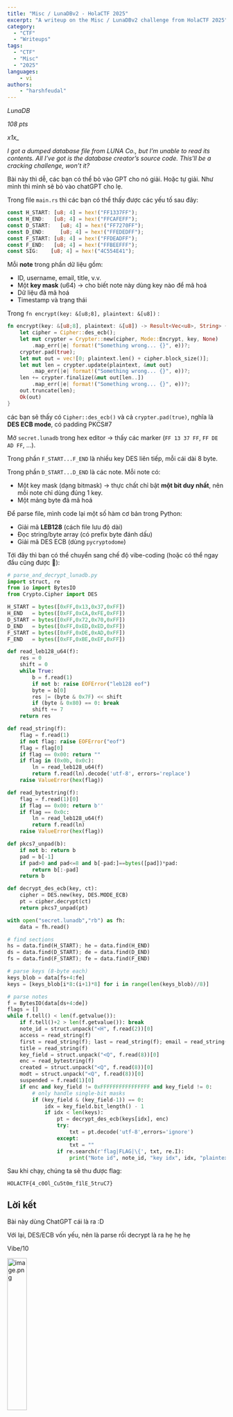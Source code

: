 ```yaml
---
title: "Misc / LunaDBv2 - HolaCTF 2025"
excerpt: "A writeup on the Misc / LunaDBv2 challenge from HolaCTF 2025"
category:
  - "CTF"
  - "Writeups"
tags:
  - "CTF"
  - "Misc"
  - "2025"
languages:
    - vi
authors:
    - "harshfeudal"
---
```


*LunaDB* 

*108 pts*

*x1x_* 

*I got a dumped database file from LUNA Co., but I’m unable to read its contents. All I’ve got is the database creator’s source code. This’ll be a cracking challenge, won’t it?*

Bài này thì dễ, các bạn có thể bỏ vào GPT cho nó giải. Hoặc tự giải. Như mình thì mình sẽ bỏ vào chatGPT cho lẹ.

Trong file `main.rs` thì các bạn có thể thấy được các yếu tố sau đây:

```rust
const H_START: [u8; 4] = hex!("FF1337FF");
const H_END:   [u8; 4] = hex!("FFCAFEFF");
const D_START:   [u8; 4] = hex!("FF7270FF");
const D_END:     [u8; 4] = hex!("FFEDEDFF");
const F_START: [u8; 4] = hex!("FFDEADFF");
const F_END:   [u8; 4] = hex!("FFBEEFFF");
const SIG:    [u8; 4] = hex!("4C554E41"); 
```

Mỗi **note** trong phần dữ liệu gồm:

- ID, username, email, title, v.v.
- Một **key mask** (u64) → cho biết note này dùng key nào để mã hoá
- Dữ liệu đã mã hoá
- Timestamp và trạng thái

Trong `fn encrypt(key: &[u8;8], plaintext: &[u8])` :

```rust
fn encrypt(key: &[u8;8], plaintext: &[u8]) -> Result<Vec<u8>, String> {
    let cipher = Cipher::des_ecb();
    let mut crypter = Crypter::new(cipher, Mode::Encrypt, key, None)
        .map_err(|e| format!("Something wrong... {}", e))?;
    crypter.pad(true);
    let mut out = vec![0; plaintext.len() + cipher.block_size()];
    let mut len = crypter.update(plaintext, &mut out)
        .map_err(|e| format!("Something wrong... {}", e))?;
    len += crypter.finalize(&mut out[len..])
        .map_err(|e| format!("Something wrong... {}", e))?;
    out.truncate(len);
    Ok(out)
}
```

các bạn sẽ thấy có `Cipher::des_ecb()` và cả `crypter.pad(true)`, nghĩa là **DES ECB mode**, có padding PKCS#7

Mở `secret.lunadb` trong hex editor → thấy các marker (`FF 13 37 FF`, `FF DE AD FF`, …).

Trong phần `F_START...F_END` là nhiều key DES liên tiếp, mỗi cái dài 8 byte.

Trong phần `D_START...D_END` là các note. Mỗi note có:

- Một key mask (dạng bitmask) → thực chất chỉ bật **một bit duy nhất**, nên mỗi note chỉ dùng đúng 1 key.
- Một mảng byte đã mã hoá

Để parse file, mình code lại một số hàm cơ bản trong Python:

- Giải mã **LEB128** (cách file lưu độ dài)
- Đọc string/byte array (có prefix byte đánh dấu)
- Giải mã DES ECB (dùng `pycryptodome`)

Tới đây thì bạn có thể chuyển sang chế độ vibe-coding (hoặc có thể ngay đầu cũng được 🐧):

```python
# parse_and_decrypt_lunadb.py
import struct, re
from io import BytesIO
from Crypto.Cipher import DES

H_START = bytes([0xFF,0x13,0x37,0xFF])
H_END   = bytes([0xFF,0xCA,0xFE,0xFF])
D_START = bytes([0xFF,0x72,0x70,0xFF])
D_END   = bytes([0xFF,0xED,0xED,0xFF])
F_START = bytes([0xFF,0xDE,0xAD,0xFF])
F_END   = bytes([0xFF,0xBE,0xEF,0xFF])

def read_leb128_u64(f):
    res = 0
    shift = 0
    while True:
        b = f.read(1)
        if not b: raise EOFError("leb128 eof")
        byte = b[0]
        res |= (byte & 0x7F) << shift
        if (byte & 0x80) == 0: break
        shift += 7
    return res

def read_string(f):
    flag = f.read(1)
    if not flag: raise EOFError("eof")
    flag = flag[0]
    if flag == 0x00: return ""
    if flag in (0x0b, 0x0c):
        ln = read_leb128_u64(f)
        return f.read(ln).decode('utf-8', errors='replace')
    raise ValueError(hex(flag))

def read_bytestring(f):
    flag = f.read(1)[0]
    if flag == 0x00: return b''
    if flag == 0x0c:
        ln = read_leb128_u64(f)
        return f.read(ln)
    raise ValueError(hex(flag))

def pkcs7_unpad(b):
    if not b: return b
    pad = b[-1]
    if pad>0 and pad<=8 and b[-pad:]==bytes([pad])*pad:
        return b[:-pad]
    return b

def decrypt_des_ecb(key, ct):
    cipher = DES.new(key, DES.MODE_ECB)
    pt = cipher.decrypt(ct)
    return pkcs7_unpad(pt)

with open("secret.lunadb","rb") as fh:
    data = fh.read()

# find sections
hs = data.find(H_START); he = data.find(H_END)
ds = data.find(D_START); de = data.find(D_END)
fs = data.find(F_START); fe = data.find(F_END)

# parse keys (8-byte each)
keys_blob = data[fs+4:fe]
keys = [keys_blob[i*8:(i+1)*8] for i in range(len(keys_blob)//8)]

# parse notes
f = BytesIO(data[ds+4:de])
flags = []
while f.tell() < len(f.getvalue()):
    if f.tell()+2 > len(f.getvalue()): break
    note_id = struct.unpack("<H", f.read(2))[0]
    access = read_string(f)
    first = read_string(f); last = read_string(f); email = read_string(f)
    title = read_string(f)
    key_field = struct.unpack("<Q", f.read(8))[0]
    enc = read_bytestring(f)
    created = struct.unpack("<Q", f.read(8))[0]
    modt = struct.unpack("<Q", f.read(8))[0]
    suspended = f.read(1)[0]
    if enc and key_field != 0xFFFFFFFFFFFFFFFF and key_field != 0:
        # only handle single-bit masks
        if (key_field & (key_field-1)) == 0:
            idx = key_field.bit_length() - 1
            if idx < len(keys):
                pt = decrypt_des_ecb(keys[idx], enc)
                try:
                    txt = pt.decode('utf-8',errors='ignore')
                except:
                    txt = ""
                if re.search(r'flag|FLAG|\{', txt, re.I):
                    print("Note id", note_id, "key idx", idx, "plaintext:", txt)
```

Sau khi chạy, chúng ta sẽ thu được flag:

```
HOLACTF{4_c0Ol_Cu5t0m_f1lE_5truC7}
```

## Lời kết

Bài này dùng ChatGPT cái là ra :D

Với lại, DES/ECB vốn yếu, nên là parse rồi decrypt là ra hẹ hẹ hẹ

Vibe/10

<img src="IMG_6239.png" alt="image.png" style="width: 30%; height: auto;" />
